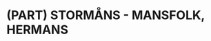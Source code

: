 \SwitchToPageBG
\renewcommand\partcontent{STORMÅNS - MANSFOLK}
# (PART) STORMÅNS - MANSFOLK, HERMANS {-}
